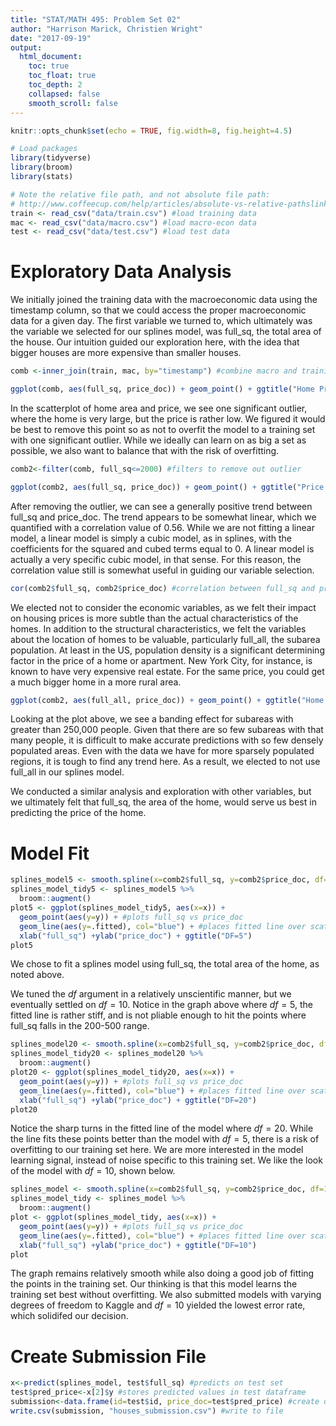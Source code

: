 ```yaml
---
title: "STAT/MATH 495: Problem Set 02"
author: "Harrison Marick, Christien Wright"
date: "2017-09-19"
output:
  html_document:
    toc: true
    toc_float: true
    toc_depth: 2
    collapsed: false
    smooth_scroll: false
---
```


```r
knitr::opts_chunk$set(echo = TRUE, fig.width=8, fig.height=4.5)

# Load packages
library(tidyverse)
library(broom)
library(stats)

# Note the relative file path, and not absolute file path:
# http://www.coffeecup.com/help/articles/absolute-vs-relative-pathslinks/
train <- read_csv("data/train.csv") #load training data
mac <- read_csv("data/macro.csv") #load macro-econ data
test <- read_csv("data/test.csv") #load test data
```



# Exploratory Data Analysis

We initially joined the training data with the macroeconomic data using the timestamp column, so that we could access the proper macroeconomic data for a given day. The first variable we turned to, which ultimately was the variable we selected for our splines model, was full_sq, the total area of the house. Our intuition guided our exploration here, with the idea that bigger houses are more expensive than smaller houses. 


```r
comb <-inner_join(train, mac, by="timestamp") #combine macro and training data with timestamp

ggplot(comb, aes(full_sq, price_doc)) + geom_point() + ggtitle("Home Price by Area") #looking at scatterplot of full_sq (area) and price doc (home price)
```

In the scatterplot of home area and price, we see one significant outlier, where the home is very large, but the price is rather low. We figured it would be best to remove this point so as not to overfit the model to a training set with one significant outlier. While we ideally can learn on as big a set as possible, we also want to balance that with the risk of overfitting.


```r
comb2<-filter(comb, full_sq<=2000) #filters to remove out outlier

ggplot(comb2, aes(full_sq, price_doc)) + geom_point() + ggtitle("Price by Area: Removed Outlier") #same scatterplot as above, but with outlier removed
```


After removing the outlier, we can see a generally positive trend between full_sq and price_doc. The trend appears to be somewhat linear, which we quantified with a correlation value of 0.56. While we are not fitting a linear model, a linear model is simply a cubic model, as in splines, with the coefficients for the squared and cubed terms equal to 0. A linear model is actually a very specific cubic model, in that sense. For this reason, the correlation value still is somewhat useful in guiding our variable selection. 

```r
cor(comb2$full_sq, comb2$price_doc) #correlation between full_sq and price_doc
```


We elected not to consider the economic variables, as we felt their impact on housing prices is more subtle than the actual characteristics of the homes. In addition to the structural characteristics, we felt the variables about the location of homes to be valuable, particularly full_all, the subarea population. At least in the US, population density is a significant determining factor in the price of a home or apartment. New York City, for instance, is known to have very expensive real estate. For the same price, you could get a much bigger home in a more rural area. 

```r
ggplot(comb2, aes(full_all, price_doc)) + geom_point() + ggtitle("Home Price by Subarea Population") #scatterplot of price and subarea population
```


Looking at the plot above, we see a banding effect for subareas with greater than 250,000 people. Given that there are so few subareas with that many people, it is difficult to make accurate predictions with so few densely populated areas. Even with the data we have for more sparsely populated regions, it is tough to find any trend here. As a result, we elected to not use full_all in our splines model.


We conducted a similar analysis and exploration with other variables, but we ultimately felt that full_sq, the area of the home, would serve us best in predicting the price of the home. 



# Model Fit

```r
splines_model5 <- smooth.spline(x=comb2$full_sq, y=comb2$price_doc, df=5) #full_sq is predictor and df=5
splines_model_tidy5 <- splines_model5 %>% 
  broom::augment() 
plot5 <- ggplot(splines_model_tidy5, aes(x=x)) +  
  geom_point(aes(y=y)) + #plots full_sq vs price_doc
  geom_line(aes(y=.fitted), col="blue") + #places fitted line over scatterplot
  xlab("full_sq") +ylab("price_doc") + ggtitle("DF=5")
plot5
```


We chose to fit a splines model using full_sq, the total area of the home, as noted above. 

We tuned the $df$ argument in a relatively unscientific manner, but we eventually settled on $df=10$. Notice in the graph above where $df=5$, the fitted line is rather stiff, and is not pliable enough to hit the points where full_sq falls in the 200-500 range.


```r
splines_model20 <- smooth.spline(x=comb2$full_sq, y=comb2$price_doc, df=20) #full_sq is predictor and df=20
splines_model_tidy20 <- splines_model20 %>% 
  broom::augment() 
plot20 <- ggplot(splines_model_tidy20, aes(x=x)) +  
  geom_point(aes(y=y)) + #plots full_sq vs price_doc
  geom_line(aes(y=.fitted), col="blue") + #places fitted line over scatterplot
  xlab("full_sq") +ylab("price_doc") + ggtitle("DF=20")
plot20
```

Notice the sharp turns in the fitted line of the model where $df=20$. While the line fits these points better than the model with $df=5$, there is a risk of overfitting to our training set here. We are more interested in the model learning signal, instead of noise specific to this training set. We like the look of the model with $df=10$, shown below. 


```r
splines_model <- smooth.spline(x=comb2$full_sq, y=comb2$price_doc, df=10) #full_sq is predictor and df=10
splines_model_tidy <- splines_model %>% 
  broom::augment() 
plot <- ggplot(splines_model_tidy, aes(x=x)) +  
  geom_point(aes(y=y)) + #plots full_sq vs price_doc
  geom_line(aes(y=.fitted), col="blue") + #places fitted line over scatterplot
  xlab("full_sq") +ylab("price_doc") + ggtitle("DF=10")
plot
```

The graph remains relatively smooth while also doing a good job of fitting the points in the training set. Our thinking is that this model learns the training set best without overfitting. We also submitted models with varying degrees of freedom to Kaggle and $df=10$ yielded the lowest error rate, which solidifed our decision. 



# Create Submission File

```r
x<-predict(splines_model, test$full_sq) #predicts on test set
test$pred_price<-x[2]$y #stores predicted values in test dataframe
submission<-data.frame(id=test$id, price_doc=test$pred_price) #create our submission frame
write.csv(submission, "houses_submission.csv") #write to file
```

